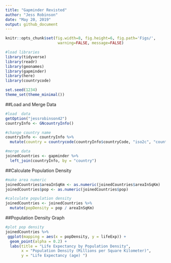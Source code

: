 ```yaml
---
title: "Gapminder Revisted"
author: "Jess Robinson"
date: "May 20, 2019"
output: github_document
---
```


```r
knitr::opts_chunk$set(fig.width=8, fig.height=6, fig.path='Figs/',
                       warning=FALSE, message=FALSE)
```

```r
#load libraries
library(tidyverse)
library(readr)
library(geonames)
library(gapminder)
library(here)
library(countrycode)

set.seed(1234)
theme_set(theme_minimal())
```

##Load and Merge Data 
```r
#load  data
getOption("jessrobinson42")
countryInfo <- GNcountryInfo()

#change country name
countryInfo <- countryInfo %>%
  mutate(country = countrycode(countryInfo$countryCode, "iso2c", "country.name"))

#merge data
joinedCountries <- gapminder %>%
  left_join(countryInfo, by = "country")
```

##Calculate Population Density
```r
#make area numeric
joinedCountries$areaInSqKm <- as.numeric(joinedCountries$areaInSqKm)
joinedCountries$pop <- as.numeric(joinedCountries$pop)

#calculate population density
joinedCountries <- joinedCountries %>%
  mutate(popDensity = pop / areaInSqKm)
```

##Population Density Graph
```r
#plot pop density
joinedCountries %>%
 ggplot(mapping = aes(x = popDensity, y = lifeExp)) +
  geom_point(alpha = 0.2) + 
  labs(title = "Life Expectancy by Population Density",
       x = "Population Density (Millions per Square Kilometer)",
       y = "Life Expectancy (age) ")
```
